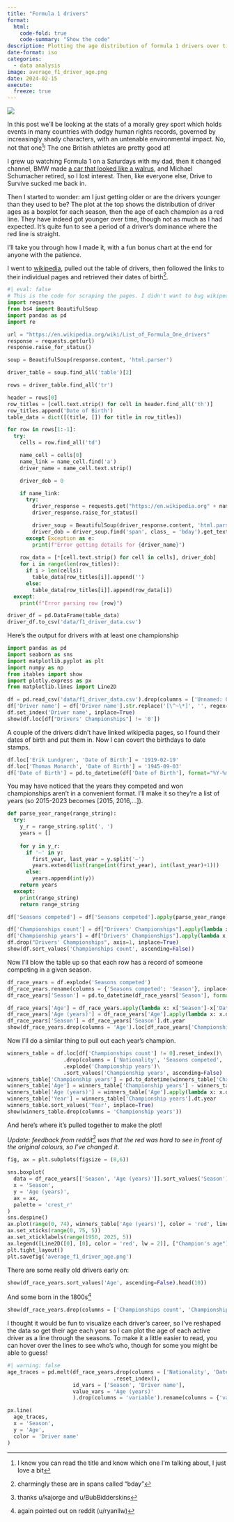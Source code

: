 ```yaml
---
title: "Formula 1 drivers"
format:
  html:
    code-fold: true
    code-summary: "Show the code"
description: Plotting the age distribution of formula 1 drivers over time
date-format: iso
categories:
  - data analysis
image: average_f1_driver_age.png
date: 2024-02-15
execute:
  freeze: true
---
```

![](average_f1_driver_age.png)

In this post we'll be looking at the stats of a morally grey sport which holds events in many countries with dodgy human rights records, governed by increasingly shady characters, with an untenable environmental impact. No, not that one^[I know you can read the title and know which one I'm talking about, I just love a bit]! The one British athletes are pretty good at!

I grew up watching Formula 1 on a Saturdays with my dad, then it changed channel, BMW made [a car that looked like a walrus](https://upload.wikimedia.org/wikipedia/commons/3/38/Montoya_2004_Canada.jpg), and Michael Schumacher retired, so I lost interest. Then, like everyone else, Drive to Survive sucked me back in.

Then I started to wonder: am I just getting older or are the drivers younger than they used to be? The plot at the top shows the distribution of driver ages as a boxplot for each season, then the age of each champion as a red line. They have indeed got younger over time, though not as much as I had expected. It's quite fun to see a period of a driver's dominance where the red line is straight.

I'll take you through how I made it, with a fun bonus chart at the end for anyone with the patience.

I went to [wikipedia](https://en.wikipedia.org/wiki/List_of_Formula_One_drivers), pulled out the table of drivers, then followed the links to their individual pages and retrieved their dates of birth^[charmingly these are in spans called "bday"].

```python
#| eval: false
# This is the code for scraping the pages. I didn't want to bug wikipedia every time I render the page, so I've stored the output locally
import requests
from bs4 import BeautifulSoup
import pandas as pd
import re

url = "https://en.wikipedia.org/wiki/List_of_Formula_One_drivers"
response = requests.get(url)
response.raise_for_status()

soup = BeautifulSoup(response.content, 'html.parser')

driver_table = soup.find_all('table')[2]

rows = driver_table.find_all('tr')

header = rows[0]
row_titles = [cell.text.strip() for cell in header.find_all('th')]
row_titles.append('Date of Birth')
table_data = dict([(title, []) for title in row_titles])

for row in rows[1:-1]:
  try:
    cells = row.find_all('td')

    name_cell = cells[0]
    name_link = name_cell.find('a')
    driver_name = name_cell.text.strip()

    driver_dob = 0

    if name_link:
      try:
        driver_response = requests.get("https://en.wikipedia.org" + name_link['href'])
        driver_response.raise_for_status()

        driver_soup = BeautifulSoup(driver_response.content, 'html.parser')
        driver_dob = driver_soup.find('span', class_ = 'bday').get_text()
      except Exception as e:
        print(f"Error getting details for {driver_name}")
  
    row_data = [*[cell.text.strip() for cell in cells], driver_dob]
    for i in range(len(row_titles)):
      if i > len(cells):
        table_data[row_titles[i]].append('')
      else:
        table_data[row_titles[i]].append(row_data[i])
  except:
    print(f"Error parsing row {row}")

driver_df = pd.DataFrame(table_data)
driver_df.to_csv('data/f1_driver_data.csv')
```
Here's the output for drivers with at least one championship
```python
import pandas as pd
import seaborn as sns
import matplotlib.pyplot as plt
import numpy as np
from itables import show
import plotly.express as px
from matplotlib.lines import Line2D

df = pd.read_csv('data/f1_driver_data.csv').drop(columns = ['Unnamed: 0', 'Race entries', 'Race starts', 'Pole positions', 'Race wins', 'Podiums', 'Fastest laps', 'Points[a]'])
df['Driver name'] = df['Driver name'].str.replace('[\^~\*]', '', regex=True)
df.set_index('Driver name', inplace=True)
show(df.loc[df["Drivers' Championships"] != '0'])
```
A couple of the drivers didn't have linked wikipedia pages, so I found their dates of birth and put them in. Now I can covert the birthdays to date stamps.
```python
df.loc['Erik Lundgren', 'Date of Birth'] = '1919-02-19'
df.loc['Thomas Monarch', 'Date of Birth'] = '1945-09-03'
df['Date of Birth'] = pd.to_datetime(df['Date of Birth'], format="%Y-%m-%d")
```
You may have noticed that the years they competed and won championships aren't in a convenient format. I'll make it so they're a list of years (so 2015-2023 becomes [2015, 2016,...]).
```python
def parse_year_range(range_string):
  try:
    y_r = range_string.split(', ')
    years = []
  
    for y in y_r:
      if '–' in y:
        first_year, last_year = y.split('–')
        years.extend(list(range(int(first_year), int(last_year)+1)))
      else:
        years.append(int(y))
    return years
  except:
    print(range_string)
    return range_string

df['Seasons competed'] = df['Seasons competed'].apply(parse_year_range)
```

```python
df['Championships count'] = df["Drivers' Championships"].apply(lambda x: int(x[0]))
df['Championship years'] = df["Drivers' Championships"].apply(lambda x: 0 if int(x[0])==0 else parse_year_range(x[1:]))
df.drop("Drivers' Championships", axis=1, inplace=True)
show(df.sort_values('Championships count', ascending=False))
```
Now I'll blow the table up so that each row has a record of someone competing in a given season.
```python
df_race_years = df.explode('Seasons competed')
df_race_years.rename(columns = {'Seasons competed': 'Season'}, inplace=True)
df_race_years['Season'] = pd.to_datetime(df_race_years['Season'], format="%Y")
```

```python
df_race_years['Age'] = df_race_years.apply(lambda x: x['Season']-x['Date of Birth'], axis=1)
df_race_years['Age (years)'] = df_race_years['Age'].apply(lambda x: x.days/365.25)
df_race_years['Season'] = df_race_years['Season'].dt.year
show(df_race_years.drop(columns = 'Age').loc[df_race_years['Championships count'] != 0])
```
Now I'll do a similar thing to pull out each year's champion.
```python
winners_table = df.loc[df['Championships count'] != 0].reset_index()\
                  .drop(columns = ['Nationality', 'Seasons competed', 'Championships count'])\
                  .explode('Championship years')\
                  .sort_values('Championship years', ascending=False)
winners_table['Championship years'] = pd.to_datetime(winners_table['Championship years'], format='%Y')
winners_table['Age'] = winners_table['Championship years'] - winners_table['Date of Birth']
winners_table['Age (years)'] = winners_table['Age'].apply(lambda x: x.days/365.25)
winners_table['Year'] = winners_table['Championship years'].dt.year
winners_table.sort_values('Year', inplace=True)
show(winners_table.drop(columns = 'Championship years'))
```
And here's where it's pulled together to make the plot!

*Update: feedback from reddit^[thanks u/kajorge and u/BubBidderskins] was that the red was hard to see in front of the original colours, so I've changed it.*
```python
fig, ax = plt.subplots(figsize = (8,6))

sns.boxplot(
  data = df_race_years[['Season', 'Age (years)']].sort_values('Season'),
  x = 'Season',
  y = 'Age (years)',
  ax = ax,
  palette = 'crest_r'
)
sns.despine()
ax.plot(range(0, 74), winners_table['Age (years)'], color = 'red', linewidth = 2)
ax.set_xticks(range(0, 75, 5))
ax.set_xticklabels(range(1950, 2025, 5))
ax.legend([Line2D([0], [0], color = 'red', lw = 2)], ["Champion's age"], frameon=False)
plt.tight_layout()
plt.savefig('average_f1_driver_age.png')
```
There are some really old drivers early on:
```python
show(df_race_years.sort_values('Age', ascending=False).head(10))
```
And some born in the 1800s^[again pointed out on reddit (u/ryanllw)]

```python
show(df_race_years.drop(columns = ['Championships count', 'Championship years', 'Age', 'Age (years)']).sort_values('Date of Birth').head(10))
```


I thought it would be fun to visualize each driver's career, so I've reshaped the data so get their age each year so I can plot the age of each active driver as a line through the seasons. To make it a little easier to read, you can hover over the lines to see who's who, though for some you might be able to guess!
```python
#| warning: false
age_traces = pd.melt(df_race_years.drop(columns = ['Nationality', 'Date of Birth', 'Championships count', 'Championship years', 'Age'])
                                  .reset_index(),
                     id_vars = ['Season', 'Driver name'],
                     value_vars = 'Age (years)'
                     ).drop(columns = 'variable').rename(columns = {'value': 'Age'})

px.line(
  age_traces,
  x = 'Season',
  y = 'Age',
  color = 'Driver name'
)
```
